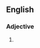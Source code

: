 {{also|Meeker}}

==English==

===Adjective===
{{head|en|comparative adjective}}

# {{en-comparative of|meek}}